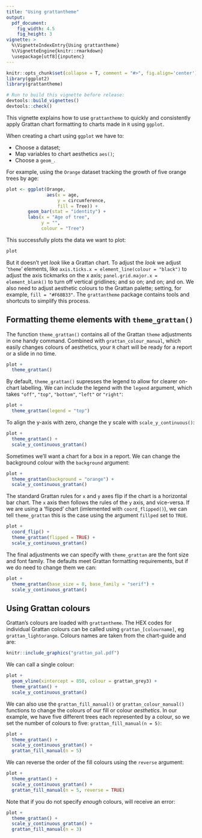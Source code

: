 ```yaml
---
title: "Using grattantheme"
output:
  pdf_document:
    fig_width: 4.5
    fig_height: 3
vignette: >
  %\VignetteIndexEntry{Using grattantheme}
  %\VignetteEngine{knitr::rmarkdown}
  \usepackage[utf8]{inputenc}
---
```


```r
knitr::opts_chunk$set(collapse = T, comment = "#>", fig.align='center')
library(ggplot2)
library(grattantheme)
```


```r
# Run to build this vignette before release:
devtools::build_vignettes()
devtools::check()
```

This vignette explains how to use `grattantheme` to quickly and consistently apply Grattan chart formatting to charts made in `R` using `ggplot`.

When creating a chart using `ggplot` we have to:

* Choose a dataset;
* Map variables to chart aesthetics `aes()`;
* Choose a `geom_`.

For example, using the `Orange` dataset tracking the growth of five orange trees by age:

```r
plot <- ggplot(Orange,
               aes(x = age,
                   y = circumference,
                   fill = Tree)) +
        geom_bar(stat = "identity") +
        labs(x = "Age of tree",
             y = "",
             colour = "Tree")
```

This successfully plots the data we want to plot:

```r
plot
```

But it doesn't yet _look_ like a Grattan chart. To adjust the _look_ we adjust '`theme`' elements, like `axis.ticks.x = element_line(colour = "black")` to adjust the axis tickmarks on the x axis; `panel.grid.major.x = element_blank()` to turn off vertical gridlines; and so on; and on; and on. We also need to adjust aesthetic colours to the Grattan palette; setting, for example, `fill = "#F68B33"`. The `grattantheme` package contains tools and shortcuts to simplify this process.


\newpage 
## Formatting theme elements with `theme_grattan()`

The function `theme_grattan()` contains all of the Grattan `theme` adjustments in one handy command. Combined with `grattan_colour_manual`, which easily changes colours of aesthetics, your `R` chart will be ready for a report or a slide in no time.


```r
plot + 
  theme_grattan()
```

By default, `theme_grattan()` supresses the legend to allow for clearer on-chart labelling. We can include the legend with the `legend` argument, which takes `"off"`, `"top"`, `"bottom"`, `"left"` or `"right"`:

```r
plot + 
  theme_grattan(legend = "top")
```

To align the y-axis with zero, change the y scale with `scale_y_continuous()`:

```r
plot + 
  theme_grattan() +
  scale_y_continuous_grattan()
```


Sometimes we'll want a chart for a box in a report. We can change the background colour with the `background` argument:

```r
plot + 
  theme_grattan(background = "orange") +
  scale_y_continuous_grattan()
```


The standard Grattan rules for `x` and `y` axes flip if the chart is a horizontal bar chart. The `x` axis then follows the rules of the `y` axis, and vice-versa. If we are using a 'flipped' chart (imlemented with `coord_flipped()`), we can tell `theme_grattan` this is the case using the argument `fillped` set to `TRUE`.

```r
plot + 
  coord_flip() +
  theme_grattan(flipped = TRUE) +
  scale_y_continuous_grattan()
```


The final adjustments we can specify with `theme_grattan` are the font size and font family. The defaults meet Grattan formatting requirements, but if we do need to change them we can:

```r

plot + 
  theme_grattan(base_size = 8, base_family = "serif") +
  scale_y_continuous_grattan()

```


\newpage
## Using Grattan colours

Grattan's colours are loaded with `grattantheme`. The HEX codes for individual Grattan colours can be called using `grattan_[colourname]`, eg `grattan_lightorange`. Colours names are taken from the chart-guide and are:

```r
knitr::include_graphics("grattan_pal.pdf")
```

We can call a single colour:

```r
plot + 
  geom_vline(xintercept = 850, colour = grattan_grey3) +
  theme_grattan() +
  scale_y_continuous_grattan()

```


We can also use the `grattan_fill_manual()` or `grattan_colour_manual()` functions to change the colours of our fill or colour _aesthetics_. In our example, we have five different trees each represented by a colour, so we set the number of colours to five: `grattan_fill_manual(n = 5)`:

```r
plot + 
  theme_grattan() +
  scale_y_continuous_grattan() +
  grattan_fill_manual(n = 5)

```

We can reverse the order of the fill colours using the `reverse` argument:

```r
plot + 
  theme_grattan() +
  scale_y_continuous_grattan() +
  grattan_fill_manual(n = 5, reverse = TRUE)

```

Note that if you do not specify _enough_ colours, will receive an error:

```r
plot + 
  theme_grattan() +
  scale_y_continuous_grattan() +
  grattan_fill_manual(n = 3)

```
